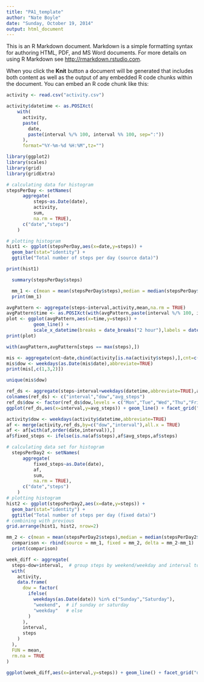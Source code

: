 ```yaml
---
title: "PA1_template"
author: "Nate Boyle"
date: "Sunday, October 19, 2014"
output: html_document
---
```


This is an R Markdown document. Markdown is a simple formatting syntax for authoring HTML, PDF, and MS Word documents. For more details on using R Markdown see <http://rmarkdown.rstudio.com>.

When you click the **Knit** button a document will be generated that includes both content as well as the output of any embedded R code chunks within the document. You can embed an R code chunk like this:

```r
activity <- read.csv("activity.csv")

activity$datetime <- as.POSIXct(
    with(
      activity,
      paste(
        date,
        paste(interval %/% 100, interval %% 100, sep=":"))
      ),
      format="%Y-%m-%d %H:%M",tz="")

library(ggplot2)
library(scales)
library(grid)
library(gridExtra)

# calculating data for histogram
stepsPerDay <- setNames(
      aggregate(
          steps~as.Date(date),
          activity,
          sum,
          na.rm = TRUE),
      c("date","steps")
    )

# plotting histogram
hist1 <- ggplot(stepsPerDay,aes(x=date,y=steps)) + 
  geom_bar(stat="identity") + 
  ggtitle("Total number of steps per day (source data)")

print(hist1)

  summary(stepsPerDay$steps)

  mm_1 <- c(mean = mean(stepsPerDay$steps),median = median(stepsPerDay$steps))
  print(mm_1)

avgPattern <- aggregate(steps~interval,activity,mean,na.rm = TRUE)
avgPattern$time <- as.POSIXct(with(avgPattern,paste(interval %/% 100, interval %% 100, sep=":")),format="%H:%M")
plot <- ggplot(avgPattern,aes(x=time,y=steps)) + 
          geom_line() + 
          scale_x_datetime(breaks = date_breaks("2 hour"),labels = date_format("%H:%M"))
print(plot)

with(avgPattern,avgPattern[steps == max(steps),])

mis <- aggregate(cnt~date,cbind(activity[is.na(activity$steps),],cnt=c(1)),sum,na.rm = FALSE)
mis$dow <- weekdays(as.Date(mis$date),abbreviate=TRUE)
print(mis[,c(1,3,2)])

unique(mis$dow)

ref_ds <- aggregate(steps~interval+weekdays(datetime,abbreviate=TRUE),activity,FUN=mean,na.rm=TRUE)
colnames(ref_ds) <- c("interval","dow","avg_steps")
ref_ds$dow <- factor(ref_ds$dow,levels = c("Mon","Tue","Wed","Thu","Fri","Sat","Sun"))
ggplot(ref_ds,aes(x=interval,y=avg_steps)) + geom_line() + facet_grid("dow ~ .")

activity$dow <- weekdays(activity$datetime,abbreviate=TRUE)
af <- merge(activity,ref_ds,by=c("dow","interval"),all.x = TRUE)
af <- af[with(af,order(date,interval)),]
af$fixed_steps <- ifelse(is.na(af$steps),af$avg_steps,af$steps)

# calculating data set for histogram
  stepsPerDay2 <- setNames(
      aggregate(
          fixed_steps~as.Date(date),
          af,
          sum,
          na.rm = TRUE),
      c("date","steps")
    )
# plotting histogram
hist2 <- ggplot(stepsPerDay2,aes(x=date,y=steps)) + 
  geom_bar(stat="identity") + 
  ggtitle("Total number of steps per day (fixed data)")
# combining with previous
grid.arrange(hist1, hist2, nrow=2)

mm_2 <- c(mean = mean(stepsPerDay2$steps),median = median(stepsPerDay2$steps))
  comparison <- rbind(source = mm_1, fixed = mm_2, delta = mm_2-mm_1)
  print(comparison)

week_diff <- aggregate(
  steps~dow+interval,  # group steps by weekend/weekday and interval to find average steps 
  with(
    activity,
    data.frame(
      dow = factor(
        ifelse(
          weekdays(as.Date(date)) %in% c("Sunday","Saturday"),
          "weekend",  # if sunday or saturday
          "weekday"   # else
        )
      ),
      interval,
      steps
    )
  ),
  FUN = mean,
  rm.na = TRUE
)

ggplot(week_diff,aes(x=interval,y=steps)) + geom_line() + facet_grid("dow ~ .")

```


